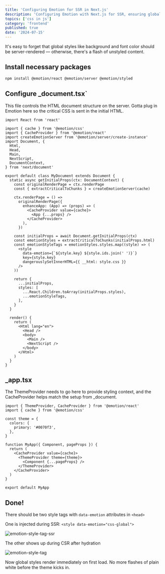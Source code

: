 ```yaml
---
title: 'Configuring Emotion for SSR in Next.js'
description: 'Configuring Emotion with Next.js for SSR, ensuring global CSS like background or font colors render server-side to avoid unstyled pages.'
topics: ['css in js']
category: 'frontend'
published: true
date: '2024-07-15'
---
```


It's easy to forget that global styles like background and font color should be server-rendered — otherwise, there's a flash of unstyled content.

## Install necessary packages

```bash
npm install @emotion/react @emotion/server @emotion/styled
```

## Configure \_document.tsx`

This file controls the HTML document structure on the server. Gotta plug in Emotion here so the critical CSS is sent in the initial HTML.

```tsx
import React from 'react'

import { cache } from '@emotion/css'
import { CacheProvider } from '@emotion/react'
import createEmotionServer from '@emotion/server/create-instance'
import Document, {
  Html,
  Head,
  Main,
  NextScript,
  DocumentContext,
} from 'next/document'

export default class MyDocument extends Document {
  static async getInitialProps(ctx: DocumentContext) {
    const originalRenderPage = ctx.renderPage
    const { extractCriticalToChunks } = createEmotionServer(cache)

    ctx.renderPage = () =>
      originalRenderPage({
        enhanceApp: (App) => (props) => (
          <CacheProvider value={cache}>
            <App {...props} />
          </CacheProvider>
        ),
      })

    const initialProps = await Document.getInitialProps(ctx)
    const emotionStyles = extractCriticalToChunks(initialProps.html)
    const emotionStyleTags = emotionStyles.styles.map((style) => (
      <style
        data-emotion={`${style.key} ${style.ids.join(' ')}`}
        key={style.key}
        dangerouslySetInnerHTML={{ __html: style.css }}
      />
    ))

    return {
      ...initialProps,
      styles: [
        ...React.Children.toArray(initialProps.styles),
        ...emotionStyleTags,
      ],
    }
  }

  render() {
    return (
      <Html lang="en">
        <Head />
        <body>
          <Main />
          <NextScript />
        </body>
      </Html>
    )
  }
}
```

## \_app.tsx

The ThemeProvider needs to go here to provide styling context, and the CacheProvider helps match the setup from \_document.

```tsx
import { ThemeProvider, CacheProvider } from '@emotion/react'
import { cache } from '@emotion/css'

const theme = {
  colors: {
    primary: '#0070f3',
  },
}

function MyApp({ Component, pageProps }) {
  return (
    <CacheProvider value={cache}>
      <ThemeProvider theme={theme}>
        <Component {...pageProps} />
      </ThemeProvider>
    </CacheProvider>
  )
}

export default MyApp
```

## Done!

There should be two style tags with `data-emotion` attributes in `<head>`

One is injected during SSR: `<style data-emotion="css-global">`

![emotion-style-tag-ssr](/configure-ssr-emotion-nextjs/emotion-ssr-tag.png)

The other shows up during CSR after hydration

![emotion-style-tag](/configure-ssr-emotion-nextjs/emotion-csr-tag.png)

Now global styles render immediately on first load. No more flashes of plain white before the theme kicks in.
